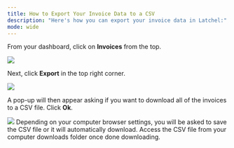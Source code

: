 ---
title: How to Export Your Invoice Data to a CSV
description: "Here's how you can export your invoice data in Latchel:"
mode: wide
---

From your dashboard, click on **Invoices** from the top.

<Frame>
  <img src="/images/rtaImage-796.jpg"/>
</Frame>

Next, click **Export** in the top right corner.


<Frame>
  <img src="/images/rtaImage-797.jpg"/>
</Frame>

A pop-up will then appear asking if you want to download all of the invoices to a CSV file. Click **Ok**.

<Frame>
  <img src="/images/rtaImage-798.jpg"/>
</Frame>
Depending on your computer browser settings, you will be asked to save the CSV file or it will automatically download. Access the CSV file from your computer downloads folder once done downloading.
